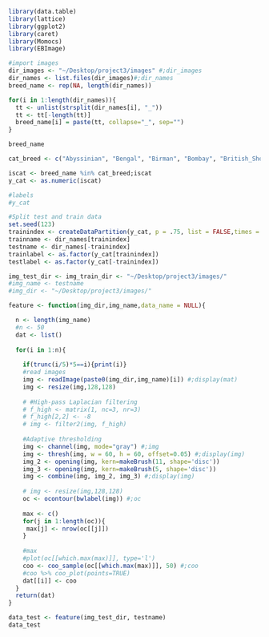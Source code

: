 
```r
library(data.table)
library(lattice)
library(ggplot2)
library(caret)
library(Momocs)
library(EBImage)

#import images
dir_images <- "~/Desktop/project3/images" #;dir_images
dir_names <- list.files(dir_images)#;dir_names
breed_name <- rep(NA, length(dir_names))

for(i in 1:length(dir_names)){
  tt <- unlist(strsplit(dir_names[i], "_"))
  tt <- tt[-length(tt)]
  breed_name[i] = paste(tt, collapse="_", sep="")
}

breed_name

cat_breed <- c("Abyssinian", "Bengal", "Birman", "Bombay", "British_Shorthair", "Egyptian_Mau","Maine_Coon", "Persian", "Ragdoll", "Russian_Blue", "Siamese", "Sphynx")

iscat <- breed_name %in% cat_breed;iscat
y_cat <- as.numeric(iscat)

#labels
#y_cat

#Split test and train data
set.seed(123)
trainindex <- createDataPartition(y_cat, p = .75, list = FALSE,times = 1)
trainname <- dir_names[trainindex]
testname <- dir_names[-trainindex]
trainlabel <- as.factor(y_cat[trainindex])
testlabel <- as.factor(y_cat[-trainindex])
```

```r
img_test_dir <- img_train_dir <- "~/Desktop/project3/images/"
#img_name <- testname
#img_dir <- "~/Desktop/project3/images/"

feature <- function(img_dir,img_name,data_name = NULL){

  n <- length(img_name)
  #n <- 50
  dat <- list()
  
  for(i in 1:n){
    
    if(trunc(i/5)*5==i){print(i)}
    #read images
    img <- readImage(paste0(img_dir,img_name)[i]) #;display(mat)
    img <- resize(img,128,128)
    
    # #High-pass Laplacian filtering
    # f_high <- matrix(1, nc=3, nr=3)
    # f_high[2,2] <- -8
    # img <- filter2(img, f_high)
    
    #Adaptive thresholding
    img <- channel(img, mode="gray") #;img
    img <- thresh(img, w = 60, h = 60, offset=0.05) #;display(img)
    img_2 <- opening(img, kern=makeBrush(11, shape='disc'))
    img_3 <- opening(img, kern=makeBrush(5, shape='disc'))
    img <- combine(img, img_2, img_3) #;display(img)
    
    # img <- resize(img,128,128)
    oc <- ocontour(bwlabel(img)) #;oc
    
    max <- c()
    for(j in 1:length(oc)){
     max[j] <- nrow(oc[[j]])
    }
    
    #max
    #plot(oc[[which.max(max)]], type='l')
    coo <- coo_sample(oc[[which.max(max)]], 50) #;coo
    #coo %>% coo_plot(points=TRUE)
    dat[[i]] <- coo
  }
  return(dat)
}

data_test <- feature(img_test_dir, testname)
data_test

```

